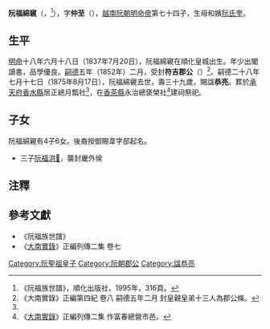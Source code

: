 '''阮福綿寴'''（{{vie|v='''Nguyễn Phúc Miên Thân'''|hn=阮福綿寴}}，{{bd|1837年|7月20日|1875年|8月17日|catIdx=R阮}}<ref name=shipu>《阮福族世譜》，順化出版社，1995年，316頁。</ref>），字'''仲至'''（{{vie|v='''Trọng Chí'''|hn=仲至}}），[[越南|越南]][[阮朝|阮朝]][[明命帝|明命帝]]第七十四子，生母和嬪[[阮氏奎|阮氏奎]]。

== 生平 ==
[[明命|明命]]十八年六月十八日（1837年7月20日），阮福綿寴在順化皇城出生。年少出閣讀書，品學優良。[[嗣德|嗣德]]五年（1852年）二月，受封'''符吉郡公'''（{{vie|v=Phù Cát Quận Công|hn=符吉郡公}}）<ref>《大南實錄》正編第四紀 卷八 嗣德五年二月 封皇親皇弟十三人為郡公條。</ref>。嗣德二十八年七月十七日（1875年8月17日），阮福綿寴去世，壽三十九歲，賜諡'''恭亮'''。葬於[[承天府_(越南)|承天府]][[香水縣|香水縣]]居正總月瓢社<ref name=shipu/>，在[[香茶縣|香茶縣]]永治總褒榮社<ref>《[[大南實錄|大南實錄]]》正編列傳二集 作富春總營市邑。</ref>建祠祭祀。

==子女==
阮福綿寴有4子6女。後裔按御賜韋字部起名。
*三子[[阮福洪𩏪|阮福洪𩏪]]，襲封畿外侯

==注釋==
{{reflist}}

==參考文獻==
*《阮福族世譜》
*《[[大南實錄|大南實錄]]》正編列傳二集 卷七
{{阮聖祖子女}}
[[Category:阮聖祖皇子|Category:阮聖祖皇子]]
[[Category:阮朝郡公|Category:阮朝郡公]]
[[Category:諡恭亮|Category:諡恭亮]]